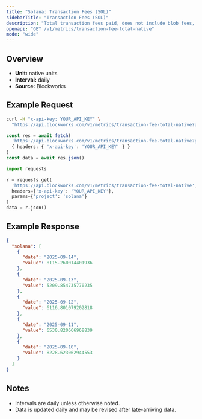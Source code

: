 ```yaml
---
title: "Solana: Transaction Fees (SOL)"
sidebarTitle: "Transaction Fees (SOL)"
description: "Total transaction fees paid, does not include blob fees, out-of-protocol tips, or additional sources of revenue"
openapi: "GET /v1/metrics/transaction-fee-total-native"
mode: "wide"
---
```


## Overview

- **Unit:** native units
- **Interval:** daily
- **Source:** Blockworks

## Example Request

<CodeGroup>

```bash cURL
curl -H "x-api-key: YOUR_API_KEY" \
  "https://api.blockworks.com/v1/metrics/transaction-fee-total-native?project=solana"
```

```typescript TypeScript
const res = await fetch(
  'https://api.blockworks.com/v1/metrics/transaction-fee-total-native?project=solana',
  { headers: { 'x-api-key': 'YOUR_API_KEY' } }
)
const data = await res.json()
```

```python Python
import requests

r = requests.get(
  'https://api.blockworks.com/v1/metrics/transaction-fee-total-native',
  headers={'x-api-key': 'YOUR_API_KEY'},
  params={'project': 'solana'}
)
data = r.json()
```

</CodeGroup>

## Example Response

```json
{
  "solana": [
    {
      "date": "2025-09-14",
      "value": 8115.260014401936
    },
    {
      "date": "2025-09-13",
      "value": 5209.854735770235
    },
    {
      "date": "2025-09-12",
      "value": 6116.801079202818
    },
    {
      "date": "2025-09-11",
      "value": 6530.820666968839
    },
    {
      "date": "2025-09-10",
      "value": 8228.623062944553
    }
  ]
}
```

## Notes
- Intervals are daily unless otherwise noted.
- Data is updated daily and may be revised after late-arriving data.